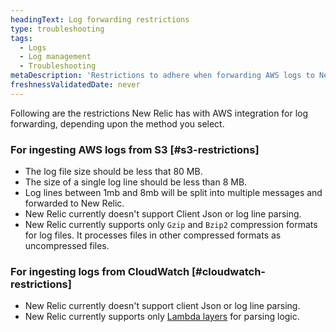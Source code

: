 ```yaml
---
headingText: Log forwarding restrictions
type: troubleshooting
tags:
  - Logs
  - Log management
  - Troubleshooting
metaDescription: 'Restrictions to adhere when forwarding AWS logs to New Relic.'
freshnessValidatedDate: never
---
```

Following are the restrictions New Relic has with AWS integration for log forwarding, depending upon the method you select.

### For ingesting AWS logs from S3 [#s3-restrictions]
* The log file size should be less that 80 MB.
* The size of a single log line should be less than 8 MB.
* Log lines between 1mb and 8mb will be split into multiple messages and forwarded to New Relic.
* New Relic currently doesn't support Client Json or log line parsing.
* New Relic currently supports only `Gzip` and `Bzip2` compression formats for log files. It processes files in other compressed formats as uncompressed files.
### For ingesting logs from CloudWatch [#cloudwatch-restrictions]
* New Relic currently doesn't support client Json or log line parsing.
* New Relic currently supports only [Lambda layers](https://github.com/newrelic/newrelic-lambda-layers) for parsing logic.